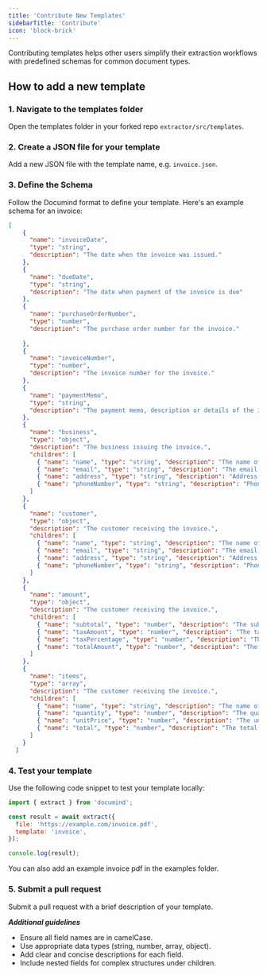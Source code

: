 ```yaml
---
title: 'Contribute New Templates'
sidebarTitle: 'Contribute'
icon: 'block-brick'
---
```


Contributing templates helps other users simplify their extraction workflows with predefined schemas for common document types.

## How to add a new template

### 1. Navigate to the templates folder

Open the templates folder in your forked repo `extractor/src/templates`.

### 2. Create a JSON file for your template

Add a new JSON file with the template name, e.g. `invoice.json`.

### 3. Define the Schema

Follow the Documind format to define your template. Here's an example schema for an invoice:

```json invoice.json
[
    {
      "name": "invoiceDate",
      "type": "string",
      "description": "The date when the invoice was issued."
    },
    {
      "name": "dueDate",
      "type": "string",
      "description": "The date when payment of the invoice is due"
    },
    {
      "name": "purchaseOrderNumber",
      "type": "number",
      "description": "The purchase order number for the invoice."
    
    },
    {
      "name": "invoiceNumber",
      "type": "number",
      "description": "The invoice number for the invoice."
    },
    {
      "name": "paymentMemo",
      "type": "string",
      "description": "The payment memo, description or details of the invoice."
    },
    {
      "name": "business",
      "type": "object",
      "description": "The business issuing the invoice.",
      "children": [
        { "name": "name", "type": "string", "description": "The name of the business issuing the invoice." },
        { "name": "email", "type": "string", "description": "The email address of the business." },
        { "name": "address", "type": "string", "description": "Address of the business." },
        { "name": "phoneNumber", "type": "string", "description": "Phone number of the business." }
      ]
    },
    {
      "name": "customer",
      "type": "object",
      "description": "The customer receiving the invoice.",
      "children": [
        { "name": "name", "type": "string", "description": "The name of the customer." },
        { "name": "email", "type": "string", "description": "The email address of the customer." },
        { "name": "address", "type": "string", "description": "Address of the customer." },
        { "name": "phoneNumber", "type": "string", "description": "Phone number of the customer." }
      ]
    },
    {
      "name": "amount",
      "type": "object",
      "description": "The customer receiving the invoice.",
      "children": [
        { "name": "subtotal", "type": "number", "description": "The subtotal amount for the invoice." },
        { "name": "taxAmount", "type": "number", "description": "The tax amount for the invoice." },
        { "name": "taxPercentage", "type": "number", "description": "The tax percentage for the invoice." },
        { "name": "totalAmount", "type": "number", "description": "The total amount due." }
      ]
    },
    {
      "name": "items",
      "type": "array",
      "description": "The customer receiving the invoice.",
      "children": [
        { "name": "name", "type": "string", "description": "The name of the item." },
        { "name": "quantity", "type": "number", "description": "The quantity of the item." },
        { "name": "unitPrice", "type": "number", "description": "The unit price of the item." },
        { "name": "total", "type": "number", "description": "The total amount of the item." }
      ]
    }
  ]
```


### 4. Test your template

Use the following code snippet to test your template locally:

```javascript
import { extract } from 'documind';

const result = await extract({
  file: 'https://example.com/invoice.pdf',
  template: 'invoice',
});

console.log(result);
```
You can also add an example invoice pdf in the examples folder.

### 5. Submit a pull request

Submit a pull request with a brief description of your template.

***Additional guidelines***
- Ensure all field names are in camelCase.
- Use appropriate data types (string, number, array, object).
- Add clear and concise descriptions for each field.
- Include nested fields for complex structures under children.